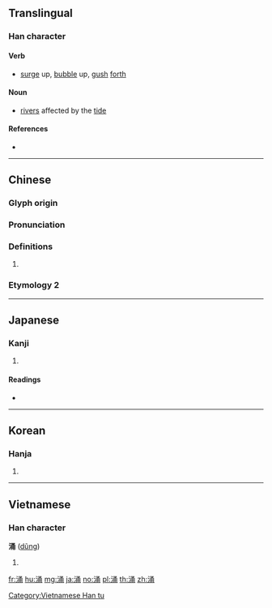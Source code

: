 {{also|湧}}
==Translingual==

===Han character===
{{Han char|rn=85|rad=水|as=07|sn=10|four=37127|canj=ENIB|ids=⿰氵甬}}

====Verb====
* [[surge]] up, [[bubble]] up, [[gush]] [[forth]]

====Noun====
* [[river]]s affected by the [[tide]]

====References====
* {{Han ref|kx=0626.190|dkj=17534|dj=1028.050|hdz=31636.080|uh=6D8C|ud=28044|bh=AF46|bd=44870}}

----

==Chinese==
{{zh-forms}}

===Glyph origin===
{{Han etym}}

===Pronunciation===
{{zh-pron
|m=chōng
|c=cung1
|h=
|mn=
|mc=
|oc=
|ma=
|cat=n
}}

===Definitions===
{{zh-hanzi}}

# {{rfdef|zh}}

===Etymology 2===
{{zh-see|湧}}

----

==Japanese==

===Kanji===
{{ja-kanji|grade=|rs=水07}}

# {{alternative form of|湧|lang=ja}}

====Readings====
* {{ja-readings|on=[[ゆう]] (yū), [[よう]] (yō)|kun=[[わく]] (waku)}}

----

==Korean==

===Hanja===
{{ko-hanja|hangeul=용|eumhun=|rv=yong|mr=yong|y=yong}}

# {{defn|lang=ko|sort=水07}}

----

==Vietnamese==

===Han character===
'''涌''' ([[dũng]])

# {{defn|lang=vi}}

[[Category:Vietnamese Han tu]]

[[fr:涌]]
[[hu:涌]]
[[mg:涌]]
[[ja:涌]]
[[no:涌]]
[[pl:涌]]
[[th:涌]]
[[zh:涌]]